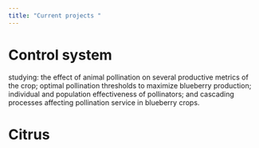 ```yaml
---
title: "Current projects "
---
```


# Control system 

studying: the effect of animal pollination on several productive metrics of the crop; optimal pollination thresholds to maximize blueberry production; individual and population effectiveness of pollinators; and cascading processes affecting pollination service in blueberry crops.


# Citrus